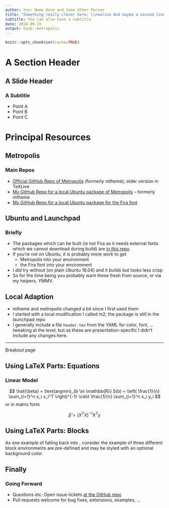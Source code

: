 ```yaml
---
author: Your Name Here and Some Other Person
title: "Something really clever here: \\newline And maybe a second line"
subtitle: You can also have a subtitle
date: 2018-09-15
output: binb::metropolis
---
```


```r
knitr::opts_chunk$set(cache=TRUE)
```

# A Section Header

## A Slide Header

### A Subtitle

- Point A
- Point B
- Point C

# Principal Resources

## Metropolis

### Main Repos

- [Official GitHub Repo of Metropolis](https://github.com/matze/mtheme)
  (formerly mtheme); older version in TeXLive 
- [My GitHub Repo for a local Ubuntu package of Metropolis](https://github.com/eddelbuettel/pkg-latex-metropolis) -- formerly mtheme
- [My GitHub Repo for a local Ubuntu package for the Fira font](https://github.com/eddelbuettel/pkg-fonts-fira) 

## Ubuntu and Launchpad

### Briefly

- The packages which can be built (ie not Fira as it needs external fonts
  which we cannot download during build) are
  [in this repo](https://launchpad.net/~edd/+archive/ubuntu/misc/+packages)
- If you're not on Ubuntu, it is probably more work to get
    - Metropolis into your \LaTeX environment
    - the Fira font into your \LaTeX environment
- I *did* try without (on plain Ubuntu 16.04) and it _builds_ but looks less
crisp
- So for the time being you probably want these fresh from source, or via my
helpers. YMMV.

## Local Adaption

- mtheme and metropolis changed a bit since I first used them
- I started with a local modification I called m2; the package is still in
the launchpad repo
- I generally include a file `header.tex` from the YAML for color, font,
  ... tweaking at the \LaTeX level, but as these are presentation-specific I
  didn't include any changes here.

_ _ _

\LARGE Breakout page 

## Using LaTeX Parts: Equations

### Linear Model

$$ \hat{\beta} = \text{argmin}_{b \in \mathbb{R}} S(b) = \left( \frac{1}{n} \sum_{i=1}^n x_i x_i^T \right)^{-1} \cdot \frac{1}{n} \sum_{i=1}^n x_i y_i  $$
or in matrix form

$$ \hat{\beta} = (X^TX)^{-1} X^T y $$


## Using LaTeX Parts: Blocks

As one example of falling back into \LaTeX, consider the example of
three different block environments are pre-defined and may be styled
with an optional background color.

<!-- this sets the background -->
\metroset{block=fill} 

\begin{block}{Default}
  Block content.
\end{block}

\begin{alertblock}{Alert}
  Block content.
\end{alertblock}

\begin{exampleblock}{Example}
  Block content.
\end{exampleblock}

## Finally

### Going Forward

- Questions etc: Open issue tickets [at the GitHub repo](https://github.com/eddelbuettel/samples-rmarkdown-metropolis/issues)
- Pull requests welcome for bug fixes, extensions, examples, ...

